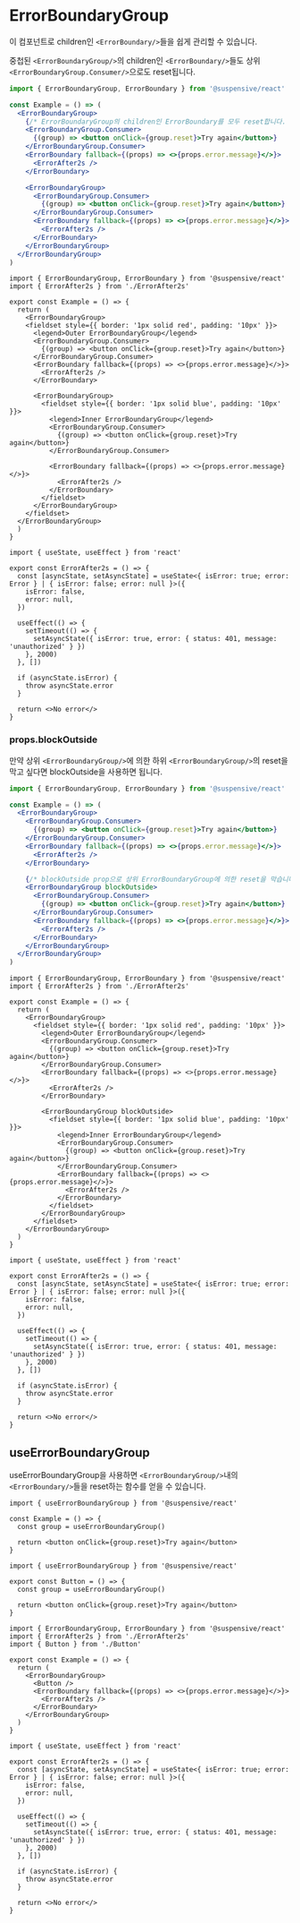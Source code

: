 
# ErrorBoundaryGroup

이 컴포넌트로 children인 `<ErrorBoundary/>`들을 쉽게 관리할 수 있습니다.

중첩된 `<ErrorBoundaryGroup/>`의 children인 `<ErrorBoundary/>`들도 상위 `<ErrorBoundaryGroup.Consumer/>`으로도 reset됩니다.

```jsx /ErrorBoundaryGroup/
import { ErrorBoundaryGroup, ErrorBoundary } from '@suspensive/react'

const Example = () => (
  <ErrorBoundaryGroup>
    {/* ErrorBoundaryGroup의 children인 ErrorBoundary를 모두 reset합니다. 중첩된 ErrorBoundaryGroup내의 ErrorBoundary도 모두 reset합니다. */}
    <ErrorBoundaryGroup.Consumer>
      {(group) => <button onClick={group.reset}>Try again</button>}
    </ErrorBoundaryGroup.Consumer>
    <ErrorBoundary fallback={(props) => <>{props.error.message}</>}>
      <ErrorAfter2s />
    </ErrorBoundary>

    <ErrorBoundaryGroup>
      <ErrorBoundaryGroup.Consumer>
        {(group) => <button onClick={group.reset}>Try again</button>}
      </ErrorBoundaryGroup.Consumer>
      <ErrorBoundary fallback={(props) => <>{props.error.message}</>}>
        <ErrorAfter2s />
      </ErrorBoundary>
    </ErrorBoundaryGroup>
  </ErrorBoundaryGroup>
)
```

<Sandpack>

```tsx Example.tsx active
import { ErrorBoundaryGroup, ErrorBoundary } from '@suspensive/react'
import { ErrorAfter2s } from './ErrorAfter2s'

export const Example = () => {
  return (
    <ErrorBoundaryGroup>
    <fieldset style={{ border: '1px solid red', padding: '10px' }}>
      <legend>Outer ErrorBoundaryGroup</legend>
      <ErrorBoundaryGroup.Consumer>
        {(group) => <button onClick={group.reset}>Try again</button>}
      </ErrorBoundaryGroup.Consumer>
      <ErrorBoundary fallback={(props) => <>{props.error.message}</>}>
        <ErrorAfter2s />
      </ErrorBoundary>

      <ErrorBoundaryGroup>
        <fieldset style={{ border: '1px solid blue', padding: '10px' }}>
          <legend>Inner ErrorBoundaryGroup</legend>
          <ErrorBoundaryGroup.Consumer>
            {(group) => <button onClick={group.reset}>Try again</button>}
          </ErrorBoundaryGroup.Consumer>

          <ErrorBoundary fallback={(props) => <>{props.error.message}</>}>
            <ErrorAfter2s />
          </ErrorBoundary>
        </fieldset>
      </ErrorBoundaryGroup>
    </fieldset>
  </ErrorBoundaryGroup>
  )
}
```

```tsx ErrorAfter2s.tsx
import { useState, useEffect } from 'react'

export const ErrorAfter2s = () => {
  const [asyncState, setAsyncState] = useState<{ isError: true; error: Error } | { isError: false; error: null }>({
    isError: false,
    error: null,
  })

  useEffect(() => {
    setTimeout(() => {
      setAsyncState({ isError: true, error: { status: 401, message: 'unauthorized' } })
    }, 2000)
  }, [])

  if (asyncState.isError) {
    throw asyncState.error
  }

  return <>No error</>
}
```

</Sandpack>

### props.blockOutside

만약 상위 `<ErrorBoundaryGroup/>`에 의한 하위 `<ErrorBoundaryGroup/>`의 reset을 막고 싶다면 blockOutside을 사용하면 됩니다.

```jsx /blockOutside/
import { ErrorBoundaryGroup, ErrorBoundary } from '@suspensive/react'

const Example = () => (
  <ErrorBoundaryGroup>
    <ErrorBoundaryGroup.Consumer>
      {(group) => <button onClick={group.reset}>Try again</button>}
    </ErrorBoundaryGroup.Consumer>
    <ErrorBoundary fallback={(props) => <>{props.error.message}</>}>
      <ErrorAfter2s />
    </ErrorBoundary>

    {/* blockOutside prop으로 상위 ErrorBoundaryGroup에 의한 reset을 막습니다 */}
    <ErrorBoundaryGroup blockOutside>
      <ErrorBoundaryGroup.Consumer>
        {(group) => <button onClick={group.reset}>Try again</button>}
      </ErrorBoundaryGroup.Consumer>
      <ErrorBoundary fallback={(props) => <>{props.error.message}</>}>
        <ErrorAfter2s />
      </ErrorBoundary>
    </ErrorBoundaryGroup>
  </ErrorBoundaryGroup>
)
```

<Sandpack>

```tsx Example.tsx active
import { ErrorBoundaryGroup, ErrorBoundary } from '@suspensive/react'
import { ErrorAfter2s } from './ErrorAfter2s'

export const Example = () => {
  return (
    <ErrorBoundaryGroup>
      <fieldset style={{ border: '1px solid red', padding: '10px' }}>
        <legend>Outer ErrorBoundaryGroup</legend>
        <ErrorBoundaryGroup.Consumer>
          {(group) => <button onClick={group.reset}>Try again</button>}
        </ErrorBoundaryGroup.Consumer>
        <ErrorBoundary fallback={(props) => <>{props.error.message}</>}>
          <ErrorAfter2s />
        </ErrorBoundary>

        <ErrorBoundaryGroup blockOutside>
          <fieldset style={{ border: '1px solid blue', padding: '10px' }}>
            <legend>Inner ErrorBoundaryGroup</legend>
            <ErrorBoundaryGroup.Consumer>
              {(group) => <button onClick={group.reset}>Try again</button>}
            </ErrorBoundaryGroup.Consumer>
            <ErrorBoundary fallback={(props) => <>{props.error.message}</>}>
              <ErrorAfter2s />
            </ErrorBoundary>
          </fieldset>
        </ErrorBoundaryGroup>
      </fieldset>
    </ErrorBoundaryGroup>
  )
}
```

```tsx ErrorAfter2s.tsx
import { useState, useEffect } from 'react'

export const ErrorAfter2s = () => {
  const [asyncState, setAsyncState] = useState<{ isError: true; error: Error } | { isError: false; error: null }>({
    isError: false,
    error: null,
  })

  useEffect(() => {
    setTimeout(() => {
      setAsyncState({ isError: true, error: { status: 401, message: 'unauthorized' } })
    }, 2000)
  }, [])

  if (asyncState.isError) {
    throw asyncState.error
  }

  return <>No error</>
}
```

</Sandpack>

## useErrorBoundaryGroup

useErrorBoundaryGroup을 사용하면 `<ErrorBoundaryGroup/>`내의 `<ErrorBoundary/>`들을 reset하는 함수를 얻을 수 있습니다.

```tsx /useErrorBoundaryGroup/
import { useErrorBoundaryGroup } from '@suspensive/react'

const Example = () => {
  const group = useErrorBoundaryGroup()

  return <button onClick={group.reset}>Try again</button>
}
```

<Sandpack>

```tsx Button.tsx active
import { useErrorBoundaryGroup } from '@suspensive/react'

export const Button = () => {
  const group = useErrorBoundaryGroup()

  return <button onClick={group.reset}>Try again</button>
}
```

```tsx Example.tsx
import { ErrorBoundaryGroup, ErrorBoundary } from '@suspensive/react'
import { ErrorAfter2s } from './ErrorAfter2s'
import { Button } from './Button'

export const Example = () => {
  return (
    <ErrorBoundaryGroup>
      <Button />
      <ErrorBoundary fallback={(props) => <>{props.error.message}</>}>
        <ErrorAfter2s />
      </ErrorBoundary>
    </ErrorBoundaryGroup>
  )
}
```

```tsx ErrorAfter2s.tsx
import { useState, useEffect } from 'react'

export const ErrorAfter2s = () => {
  const [asyncState, setAsyncState] = useState<{ isError: true; error: Error } | { isError: false; error: null }>({
    isError: false,
    error: null,
  })

  useEffect(() => {
    setTimeout(() => {
      setAsyncState({ isError: true, error: { status: 401, message: 'unauthorized' } })
    }, 2000)
  }, [])

  if (asyncState.isError) {
    throw asyncState.error
  }

  return <>No error</>
}
```

</Sandpack>
